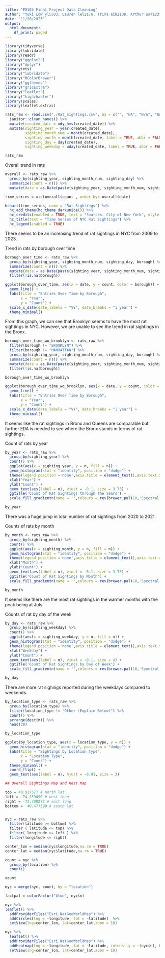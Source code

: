 ```yaml
---
title: "P8105 Final Project Data Cleaning"
author: "Yuki Low yl5503, Lauren lel2176, Trina eih2108, Arthur as7123"
date: "11/20/2023"
output:
  html_document:
    df_print: paged
---
```


```r
library(tidyverse)
library(lubridate)
library(readr) 
library("ggplot2") 
library("dplyr")
library(xts)
library("lubridate")
library("RColorBrewer")
library("ggthemes")
library("gridExtra")
library("leaflet")
library("highcharter")
library(scales)
library(leaflet.extras)
```

```r
rats_raw <- read.csv("./Rat_Sightings.csv", na = c("", "NA", "N/A", "Unspecified")) %>%
  janitor::clean_names() %>% 
  mutate(created_date = mdy_hms(created_date)) %>%
  mutate(sighting_year = year(created_date),
         sighting_month_num = month(created_date),
         sighting_month = month(created_date, label = TRUE, abbr = FALSE),
         sighting_day = day(created_date),
         sighting_weekday = wday(created_date, label = TRUE, abbr = FALSE)) 

rats_raw

```

Overall trend in rats 
```r
overall <- rats_raw %>% 
  group_by(sighting_year, sighting_month_num, sighting_day) %>% 
  summarize(count = n()) %>% 
  mutate(date = as.Date(paste(sighting_year, sighting_month_num, sighting_day, sep = "-")))

time_series = xts(overall$count , order.by= overall$date)

hchart(time_series, name = "Rat Sightings") %>% 
  hc_add_theme(hc_theme_darkunica()) %>%
  hc_credits(enabled = TRUE, text = "Sources: City of New York", style = list(fontSize = "12px")) %>%
  hc_title(text = "Time Series of NYC Rat Sightings") %>%
  hc_legend(enabled = TRUE)
```

There seems to be an increasing trend of rat sightings in NYC from 2009 to 2023. 

Trend in rats by borough over time 
```r
borough_over_time <- rats_raw %>% 
  group_by(sighting_year, sighting_month_num, sighting_day, borough) %>% 
  summarize(count = n()) %>% 
  mutate(date = as.Date(paste(sighting_year, sighting_month_num, sighting_day, sep = "-"))) %>% 
  filter(!is.na(borough))

ggplot(borough_over_time, aes(x = date, y = count, color = borough)) +
  geom_line() +
  labs(title = "Entries Over Time by Borough",
       x = "Year",
       y = "Count") +
  scale_x_date(date_labels = "%Y", date_breaks = "1 year") +
  theme_minimal()
```
From this graph, we can see that Brooklyn seems to have the most rat sightings in NYC. However, we are unable to see the trend in rat sightings in the Bronx. 


```r
borough_over_time_wo_brooklyn <- rats_raw %>% 
  filter(borough != "BROOKLYN") %>% 
  filter(borough != "MANHATTAN") %>% 
  group_by(sighting_year, sighting_month_num, sighting_day, borough) %>% 
  summarize(count = n()) %>% 
  mutate(date = as.Date(paste(sighting_year, sighting_month_num, sighting_day, sep = "-"))) %>% 
  filter(!is.na(borough))

borough_over_time_wo_brooklyn

ggplot(borough_over_time_wo_brooklyn, aes(x = date, y = count, color = borough)) +
  geom_line() +
  labs(title = "Entries Over Time by Borough",
       x = "Year",
       y = "Count") +
  scale_x_date(date_labels = "%Y", date_breaks = "1 year") +
  theme_minimal()
```
It seems like the rat sightings in Bronx and Queens are comparable but further EDA is needed to see where the Bronx stands in terms of rat sightings. 

Count of rats by year 
```r
by_year <- rats_raw %>% 
  group_by(sighting_year) %>% 
  count() %>% 
  ggplot(aes(x = sighting_year, y = n, fill = n)) + 
  geom_histogram(stat = "identity", position = "dodge") +
  theme(legend.position ='none',axis.title = element_text(),axis.text.x = element_text(size = 12)) +
  xlab("Year") + 
  ylab("Count") +
  geom_text(aes(label = n), vjust = -0.1, size = 3.75) +
  ggtitle('Count of Rat Sightings through the Years') + 
  scale_fill_gradientn(name = '',colours = rev(brewer.pal(10,'Spectral'))) 

by_year
```
There was a huge jump in total number of rat sightings from 2020 to 2021. 

Counts of rats by month 
```r
by_month <- rats_raw %>% 
  group_by(sighting_month) %>% 
  count() %>% 
  ggplot(aes(x = sighting_month, y = n, fill = n)) + 
  geom_histogram(stat = "identity", position = "dodge") +
  theme(legend.position ='none',axis.title = element_text(),axis.text.x = element_text(size = 9)) +
  xlab("Month") + 
  ylab("Count") +
  geom_text(aes(label = n), vjust = -0.1, size = 3.75) +
  ggtitle('Count of Rat Sightings by Month') + 
  scale_fill_gradientn(name = '',colours = rev(brewer.pal(10,'Spectral'))) 

by_month
```
It seems like there are the most rat sightings in the warmer months with the peak being at July. 

Counts of rat by day of the week 
```r
by_day <- rats_raw %>% 
  group_by(sighting_weekday) %>% 
  count() %>% 
  ggplot(aes(x = sighting_weekday, y = n, fill = n)) + 
  geom_histogram(stat = "identity", position = "dodge") +
  theme(legend.position ='none',axis.title = element_text(),axis.text.x = element_text(size = 12)) +
  xlab("Weekday") + 
  ylab("Count") +
  geom_text(aes(label = n), vjust = -0.1, size = 4) +
  ggtitle('Count of Rat Sightings by Day of Week') + 
  scale_fill_gradientn(name = '',colours = rev(brewer.pal(10,'Spectral'))) 

by_day
```
There are more rat sighings reported during the weekdays compared to weekends. 

```r
by_location_type <- rats_raw %>% 
  group_by(location_type) %>% 
  filter(location_type != "Other (Explain Below)") %>% 
  count() %>% 
  arrange(desc(n)) %>%
  head(30)

by_location_type

ggplot(by_location_type, aes(x = location_type, y = n)) +
  geom_histogram(stat = "identity", position = "dodge") +
  labs(title = "Sightings by Location Type",
       x = "Location Type",
       y = "Count") +
  theme_minimal() + 
  coord_flip() + 
  geom_text(aes(label = n), hjust = -0.01, size = 3) 

```
```r
## Overall Sightings Map and Heat Map

top = 40.917577 # north lat
left = -74.259090 # west long
right = -73.700272 # east long
bottom =  40.477399 # south lat


nyc = rats_raw %>%
  filter(latitude >= bottom) %>%
  filter ( latitude <= top) %>%
  filter( longitude >= left ) %>%
  filter(longitude <= right)

center_lon = median(nyc$longitude,na.rm = TRUE)
center_lat = median(nyc$latitude,na.rm = TRUE)

count = nyc %>%
  group_by(location) %>%
  count()

count 

nyc = merge(nyc, count, by = "location")

factpal = colorFactor("blue", nyc$n)

nyc %>%
leaflet() %>% 
  addProviderTiles("Esri.NatGeoWorldMap") %>%
  addCircles(lng = ~longitude, lat = ~latitude)  %>%
  setView(lng=center_lon, lat=center_lat,zoom = 10) 

nyc %>%
  leaflet() %>%
  addProviderTiles("Esri.NatGeoWorldMap") %>%
  addHeatmap(lng = ~longitude, lat = ~latitude, intensity = ~(nyc$n), blur = 20, max = 0.05, radius = 15) %>%
  setView(lng=center_lon, lat=center_lat,zoom = 10)

```
